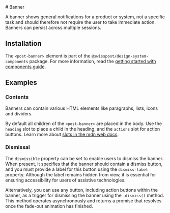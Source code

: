 
<Meta of={PostBannerStories} />

<div className="docs-title">
  # Banner

<link-design of={JSON.stringify(PostBannerStories)}></link-design>

</div>

<div className="lead">
  A banner shows general notifications for a product or system, not a specific task and should therefore not require the user to take immediate action. Banners can persist across multiple sessions.
</div>

<Canvas sourceState="shown" of={PostBannerStories.Default} />

<Controls of={PostBannerStories.Default} />

## Installation

The `<post-banner>` element is part of the `@swisspost/design-system-components` package.
For more information, read the [getting started with components guide](/?path=/docs/edfb619b-fda1-4570-bf25-20830303d483--docs).

## Examples

### Contents

Banners can contain various HTML elements like paragraphs, lists, icons and dividers.

By default all children of the `<post-banner>` are placed in the body.
Use the `heading` slot to place a child in the heading, and the `actions` slot for action buttons.
Learn more about <a rel="noopener" href="https://developer.mozilla.org/en-US/docs/Web/API/Web_components/Using_templates_and_slots#adding_flexibility_with_slots">slots in the mdn web docs</a>.

<Canvas of={PostBannerStories.Contents} />

### Dismissal

The `dismissible` property can be set to enable users to dismiss the banner.
When present, it specifies that the banner should contain a dismiss button,
and you must provide a label for this button using the `dismiss-label` property.
Although the label remains hidden from view, it is essential for ensuring accessibility for users of assistive technologies.

<Canvas of={PostBannerStories.Dismissible} />

Alternatively, you can use any button, including action buttons within the banner, as a trigger for dismissing the banner using the `.dismiss()` method.
This method operates asynchronously and returns a promise that resolves once the fade-out animation has finished.

<Source code={BannerDismissSample} language="typescript"/>
